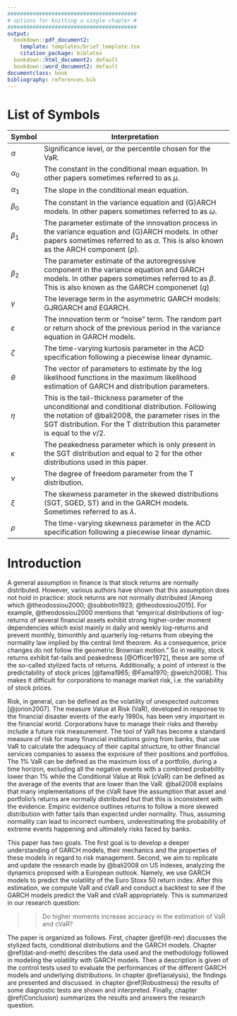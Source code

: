 ```yaml
---
#########################################
# options for knitting a single chapter #
#########################################
output:
  bookdown::pdf_document2:
    template: templates/brief_template.tex
    citation_package: biblatex
  bookdown::html_document2: default
  bookdown::word_document2: default
documentclass: book
bibliography: references.bib
---
```


# List of Symbols {.unnumbered}

```{=tex}
\adjustmtc
\markboth{Introduction}{}
```
+---------------+------------------------------------------------------------------------------------------------------------------------------------------------------------------------------------------------------------------------------------------+
| Symbol        | Interpretation                                                                                                                                                                                                                           |
+===============+==========================================================================================================================================================================================================================================+
| $\alpha$      | Significance level, or the percentile chosen for the VaR.                                                                                                                                                                                |
+---------------+------------------------------------------------------------------------------------------------------------------------------------------------------------------------------------------------------------------------------------------+
| $\alpha_0$    | The constant in the conditional mean equation. In other papers sometimes referred to as $\mu$.                                                                                                                                           |
+---------------+------------------------------------------------------------------------------------------------------------------------------------------------------------------------------------------------------------------------------------------+
| $\alpha_1$    | The slope in the conditional mean equation.                                                                                                                                                                                              |
+---------------+------------------------------------------------------------------------------------------------------------------------------------------------------------------------------------------------------------------------------------------+
| $\beta_0$     | The constant in the variance equation and (G)ARCH models. In other papers sometimes referred to as $\omega$.                                                                                                                             |
+---------------+------------------------------------------------------------------------------------------------------------------------------------------------------------------------------------------------------------------------------------------+
| $\beta_1$     | The parameter estimate of the innovation process in the variance equation and (G)ARCH models. In other papers sometimes referred to as $\alpha$. This is also known as the ARCH component ($p$).                                         |
+---------------+------------------------------------------------------------------------------------------------------------------------------------------------------------------------------------------------------------------------------------------+
| $\beta_2$     | The parameter estimate of the autoregressive component in the variance equation and GARCH models. In other papers sometimes referred to as $\beta$. This is also known as the GARCH componenet ($q$)                                     |
+---------------+------------------------------------------------------------------------------------------------------------------------------------------------------------------------------------------------------------------------------------------+
| $\gamma$      | The leverage term in the asymmetric GARCH models: GJRGARCH and EGARCH.                                                                                                                                                                   |
+---------------+------------------------------------------------------------------------------------------------------------------------------------------------------------------------------------------------------------------------------------------+
| $\varepsilon$ | The innovation term or "noise" term. The random part or return shock of the previous period in the variance equation in GARCH models.                                                                                                    |
+---------------+------------------------------------------------------------------------------------------------------------------------------------------------------------------------------------------------------------------------------------------+
| $\zeta$       | The time-varying kurtosis parameter in the ACD specification following a piecewise linear dynamic.                                                                                                                                       |
+---------------+------------------------------------------------------------------------------------------------------------------------------------------------------------------------------------------------------------------------------------------+
| $\theta$      | The vector of parameters to estimate by the log likelihood functions in the maximum likelihood estimation of GARCH and distribution parameters.                                                                                          |
+---------------+------------------------------------------------------------------------------------------------------------------------------------------------------------------------------------------------------------------------------------------+
| $\eta$        | This is the tail-thickness parameter of the unconditional and conditional distribution. Following the notation of @bali2008, the parameter rises in the SGT distribution. For the T distribution this parameter is equal to the $\nu/2$. |
+---------------+------------------------------------------------------------------------------------------------------------------------------------------------------------------------------------------------------------------------------------------+
| $\kappa$      | The peakedness parameter which is only present in the SGT distribution and equal to 2 for the other distributions used in this paper.                                                                                                    |
+---------------+------------------------------------------------------------------------------------------------------------------------------------------------------------------------------------------------------------------------------------------+
| $\nu$         | The degree of freedom parameter from the T distribution.                                                                                                                                                                                 |
+---------------+------------------------------------------------------------------------------------------------------------------------------------------------------------------------------------------------------------------------------------------+
| $\xi$         | The skewness parameter in the skewed distributions (SGT, SGED, ST) and in the GARCH models. Sometimes referred to as $\lambda$.                                                                                                          |
+---------------+------------------------------------------------------------------------------------------------------------------------------------------------------------------------------------------------------------------------------------------+
| $\rho$        | The time-varying skewness parameter in the ACD specification following a piecewise linear dynamic.                                                                                                                                       |
+---------------+------------------------------------------------------------------------------------------------------------------------------------------------------------------------------------------------------------------------------------------+

# Introduction {.unnumbered}

```{=tex}
\adjustmtc
\markboth{Introduction}{}
```
\noindent A general assumption in finance is that stock returns are normally distributed. However, various authors have shown that this assumption does not hold in practice: stock returns are not normally distributed [Among which @theodossiou2000; @subbotin1923; @theodossiou2015]. For example, @theodossiou2000 mentions that "empirical distributions of log-returns of several financial assets exhibit strong higher-order moment dependencies which exist mainly in daily and weekly log-returns and prevent monthly, bimonthly and quarterly log-returns from obeying the normality law implied by the central limit theorem. As a consequence, price changes do not follow the geometric Brownian motion." So in reality, stock returns exhibit fat-tails and peakedness [@Officer1972], these are some of the so-called stylized facts of returns. Additionally, a point of interest is the predictability of stock prices [@fama1965; @Fama1970; @welch2008]. This makes it difficult for corporations to manage market risk, i.e. the variability of stock prices.  

Risk, in general, can be defined as the volatility of unexpected outcomes [@jorion2007]. The measure Value at Risk (VaR), developed in response to the financial disaster events of the early 1990s, has been very important in the financial world. Corporations have to manage their risks and thereby include a future risk measurement. The tool of VaR has become a standard measure of risk for many financial institutions going from banks, that use VaR to calculate the adequacy of their capital structure, to other financial services companies to assess the exposure of their positions and portfolios. The 1% VaR can be defined as the maximum loss of a portfolio, during a time horizon, excluding all the negative events with a combined probability lower than 1% while the Conditional Value at Risk (cVaR) can be defined as the average of the events that are lower than the VaR. @bali2008 explains that many implementations of the cVaR have the assumption that asset and portfolio's returns are normally distributed but that this is inconsistent with the evidence. Empiric evidence outlines returns to follow a more skewed distribution with fatter tails than expected under normality. Thus, assuming normality can lead to incorrect numbers, underestimating the probability of extreme events happening and ultimately risks faced by banks.

\noindent This paper has two goals. The first goal is to develop a deeper understanding of GARCH models, their mechanics and the properties of these models in regard to risk management. Second, we aim to replicate and update the research made by @bali2008 on US indexes, analyzing the dynamics proposed with a European outlook. Namely, we use GARCH models to predict the volatility of the Euro Stoxx 50 return index. After this estimation, we compute VaR and cVaR and conduct a backtest to see if the GARCH models predict the VaR and cVaR appropriately. This is summarized in our research question:

> > Do higher moments increase accuracy in the estimation of VaR and cVaR?

\noindent The paper is organized as follows. First, chapter \@ref(lit-rev) discusses the stylized facts, conditional distributions and the GARCH models. Chapter \@ref(dat-and-meth) describes the data used and the methodology followed in modeling the volatility with GARCH models. Then a description is given of the control tests used to evaluate the performances of the different GARCH models and underlying distributions. In chapter \@ref(analysis), the findings are presented and discussed. in chapter \@ref(Robustness) the results of some diagnostic tests are shown and interpreted. Finally, chapter \@ref(Conclusion) summarizes the results and answers the research question.
